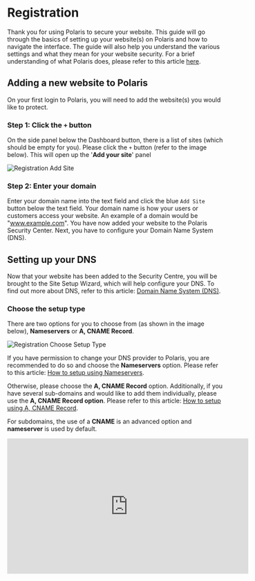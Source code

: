 # Registration

Thank you for using Polaris to secure your website. This guide will go through the basics of
setting up your website(s) on Polaris and how to navigate the interface. The guide will also help
you understand the various settings and what they mean for your website security. For a brief
understanding of what Polaris does, please refer to this article [here](polaris-do).

## Adding a new website to Polaris

On your first login to Polaris, you will need to add the website(s) you would like to protect.

### Step 1: Click the `+` button

On the side panel below the Dashboard button, there is a list of sites (which should be empty for
you). Please click the `+` button (refer to the image below). This will open up the '**Add your site**'
panel

![Registration Add Site](/img/quick-start/registration-add-site.png)

### Step 2: Enter your domain

Enter your domain name into the text field and click the blue `Add Site` button below the text
field. Your domain name is how your users or customers access your website. An example of a
domain would be "www.example.com". You have now added your website to the Polaris Security
Center. Next, you have to configure your Domain Name System (DNS).

## Setting up your DNS

Now that your website has been added to the Security Centre, you will be brought to the Site
Setup Wizard, which will help configure your DNS. To find out more about DNS, refer to this
article: [Domain Name System (DNS)](../security-center/dns/dns-record).

### Choose the setup type

There are two options for you to choose from (as shown in the image below), **Nameservers** or
**A, CNAME Record**.

![Registration Choose Setup Type](/img/quick-start/registration-choose-setup-type.png)

If you have permission to change your DNS provider to Polaris, you are recommended to do so
and choose the **Nameservers** option. Please refer to this article: [How to setup using
Nameservers](setup-ns).

Otherwise, please choose the **A, CNAME Record** option. Additionally, if you have several sub-domains and would like to
add them individually, please use the **A, CNAME Record option**. Please refer to this article: [How to setup using A,
CNAME Record](setup-cname).

For subdomains, the use of a **CNAME** is an advanced option and **nameserver** is used by
default.

<iframe width="558" height="313" src="https://www.youtube.com/embed/2J7LrcFPF-w"
        title="Polaris Walkthrough: Onboarding guide" frameborder="0"
        allow="accelerometer; autoplay; clipboard-write; encrypted-media; gyroscope; picture-in-picture; web-share"
        allowfullscreen>
</iframe>

